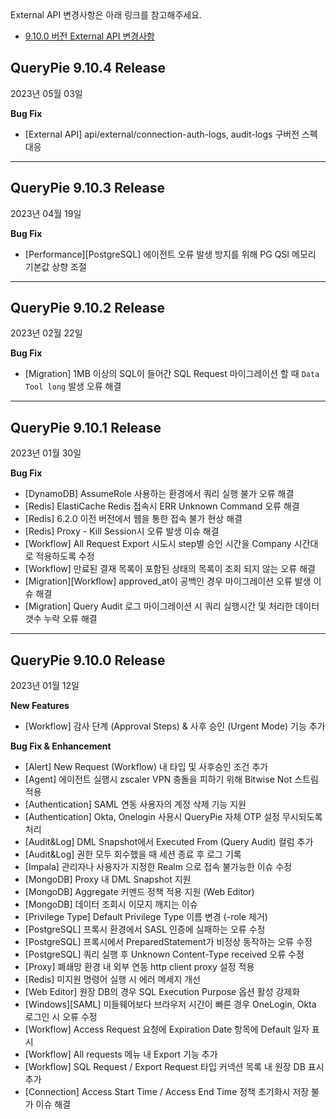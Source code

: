 

<Callout type="info">
External API 변경사항은 아래 링크를 참고해주세요.
</Callout>

* [9.10.0 버전 External API 변경사항](https://chequer.atlassian.net/wiki/spaces/QM/pages/544375624)

## QueryPie 9.10.4 Release

2023년 05월 03일

**Bug Fix**

* [External API] api/external/connection-auth-logs, audit-logs 구버전 스펙 대응
---

## QueryPie 9.10.3 Release

2023년 04월 19일

**Bug Fix**

* [Performance][PostgreSQL] 에이전트 오류 발생 방지를 위해 PG QSI 메모리 기본값 상향 조절
---

## QueryPie 9.10.2 Release

2023년 02월 22일

**Bug Fix**

* [Migration] 1MB 이상의 SQL이 들어간 SQL Request 마이그레이션 할 때 `Data Tool long` 발생 오류 해결
---

## QueryPie 9.10.1 Release

2023년 01월 30일

**Bug Fix**

* [DynamoDB] AssumeRole 사용하는 환경에서 쿼리 실행 불가 오류 해결
* [Redis] ElastiCache Redis 접속시 ERR Unknown Command 오류 해결
* [Redis] 6.2.0 이전 버전에서 웹을 통한 접속 불가 현상 해결
* [Redis] Proxy - Kill Session시 오류 발생 이슈 해결
* [Workflow] All Request Export 시도시 step별 승인 시간을 Company 시간대로 적용하도록 수정
* [Workflow] 만료된 결재 목록이 포함된 상태의 목록이 조회 되지 않는 오류 해결
* [Migration][Workflow] approved_at이 공백인 경우 마이그레이션 오류 발생 이슈 해결
* [Migration] Query Audit 로그 마이그레이션 시 쿼리 실행시간 및 처리한 데이터 갯수 누락 오류 해결
---

## QueryPie 9.10.0 Release

2023년 01월 12일

**New Features**

* [Workflow] 감사 단계 (Approval Steps) & 사후 승인 (Urgent Mode) 기능 추가

**Bug Fix & Enhancement**

* [Alert] New Request (Workflow) 내 타입 및 사후승인 조건 추가
* [Agent] 에이전트 실행시 zscaler VPN 충돌을 피하기 위해 Bitwise Not 스트림 적용
* [Authentication] SAML 연동 사용자의 계정 삭제 기능 지원 
* [Authentication] Okta, Onelogin 사용시 QueryPie 자체 OTP 설정 무시되도록 처리 
* [Audit&Log] DML Snapshot에서 Executed From (Query Audit) 컬럼 추가
* [Audit&Log] 권한 모두 회수했을 때 세션 종료 후 로그 기록
* [Impala] 관리자나 사용자가 지정한 Realm 으로 접속 불가능한 이슈 수정
* [MongoDB] Proxy 내 DML Snapshot 지원
* [MongoDB] Aggregate 커멘드 정책 적용 지원 (Web Editor)
* [MongoDB] 데이터 조회시 이모지 깨지는 이슈
* [Privilege Type] Default Privilege Type 이름 변경 (-role 제거)
* [PostgreSQL] 프록시 환경에서 SASL 인증에 실패하는 오류 수정
* [PostgreSQL] 프록시에서 PreparedStatement가 비정상 동작하는 오류 수정
* [PostgreSQL] 쿼리 실행 후 Unknown Content-Type received 오류 수정
* [Proxy] 폐쇄망 환경 내 외부 연동 http client proxy 설정 적용
* [Redis] 미지원 명령어 실행 시 에러 메세지 개선
* [Web Editor] 원장 DB의 경우 SQL Execution Purpose 옵션 활성 강제화
* [Windows][SAML] 미들웨어보다 브라우저 시간이 빠른 경우 OneLogin, Okta 로그인 시 오류 수정
* [Workflow] Access Request 요청에 Expiration Date 항목에 Default 일자 표시 
* [Workflow] All requests 메뉴 내 Export 기능 추가
* [Workflow] SQL Request / Export Request 타입 커넥션 목록 내 원장 DB 표시 추가
* [Connection] Access Start Time / Access End Time 정책 초기화시 저장 불가 이슈 해결

